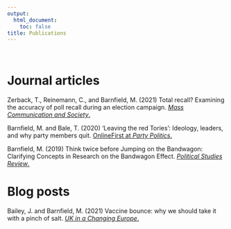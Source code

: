 ```yaml
---
output:
  html_document: 
    toc: false
title: Publications
---
```

   
<br />   
         
         
# Journal articles

Zerback, T., Reinemann, C., and Barnfield, M. (2021) Total recall? Examining the accuracy of poll recall during an election campaign. [*Mass Communication and Society*.](https://www.tandfonline.com/doi/full/10.1080/15205436.2021.1936559)

Barnfield, M. and Bale, T. (2020) ‘Leaving the red Tories’: Ideology, leaders, and why party members quit. [OnlineFirst at *Party Politics*.](https://journals.sagepub.com/doi/full/10.1177/1354068820962035)

Barnfield, M. (2019) Think twice before Jumping on the Bandwagon: Clarifying Concepts in Research on the Bandwagon Effect. [*Political Studies Review*.](https://journals.sagepub.com/doi/full/10.1177/1478929919870691)

# Blog posts

Bailey, J. and Barnfield, M. (2021) Vaccine bounce: why we should take it with a pinch of salt. [*UK in a Changing Europe*.](https://ukandeu.ac.uk/vaccine-bounce-why-we-should-take-it-with-a-pinch-of-salt/)